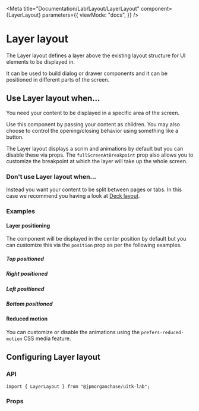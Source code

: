 
<Meta
  title="Documentation/Lab/Layout/LayerLayout"
  component={LayerLayout}
  parameters={{
    viewMode: "docs",
  }}
/>

# Layer layout

The Layer layout defines a layer above the existing layout structure for UI elements to be displayed in.

It can be used to build dialog or drawer components and it can be positioned in different parts of the screen.

<Canvas>
  <Story id="core-layout-layerlayout--default-layer-layout" />
</Canvas>

## Use Layer layout when...

You need your content to be displayed in a specific area of the screen.

Use this component by passing your content as children. You may also choose to control the opening/closing behavior using something like a button.

The Layer layout displays a scrim and animations by default but you can disable these via props. The `fullScreenAtBreakpoint` prop also allows you to customize the breakpoint at which the layer will take up the whole screen.

### Don't use Layer layout when...

Instead you want your content to be split between pages or tabs. In this case we recommend you having a look at [Deck layout](?path=/docs/documentation-core-layout-decklayout--page).

### Examples

#### Layer positioning

The component will be displayed in the center position by default but you can customize this via the `position` prop as per the following examples.

##### Top positioned

<Canvas>
  <Story id="core-layout-layerlayout--layer-layout-top" />
</Canvas>

##### Right positioned

<Canvas>
  <Story id="core-layout-layerlayout--layer-layout-right" />
</Canvas>

##### Left positioned

<Canvas>
  <Story id="core-layout-layerlayout--layer-layout-left" />
</Canvas>

##### Bottom positioned

<Canvas>
  <Story id="core-layout-layerlayout--layer-layout-bottom" />
</Canvas>

#### Reduced motion

You can customize or disable the animations using the `prefers-reduced-motion` CSS media feature.

<Canvas>
  <Story id="core-layout-layerlayout--layer-reduced-motion" />
</Canvas>

## Configuring Layer layout

### API

```
import { LayerLayout } from "@jpmorganchase/uitk-lab";
```

### Props

<ArgsTable of={LayerLayout} />

<HelpAndSupport />

